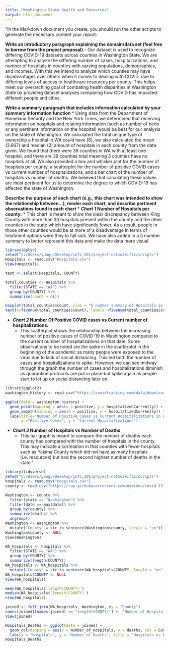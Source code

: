 ```yaml
---
title: "Washington State Health and Resources"
output: html_document
---
```

"In the Markdown document you create, you should run the other scripts to generate the necessary content your report:

__Write an introductory paragraph explaining the domain/data set (feel free to borrow from the project proposal)__
- Our dataset is used to recognize differing COVID-19 datasets across counties in Washington State. We are attempting to analyze the differing number of cases, hospitalizations, and number of hospitals in counties with varying populations, demographics, and incomes. With this we intend to analyze which counties may have disadvantages over others when it comes to dealing with COVID, due to differing levels of access to healthcare resources per county. This helps meet our overarching goal of combating health disparities in Washington State by providing dataset analyses comparing how COVID has impacted different people and cities.

__Write a summary paragraph that includes information calculated by your summary information function__
* Using data from the Department of Homeland Security and the New York Times, we determined that receiving information on hospitals and relating information (such as number of beds or any pertinent information on the hospital) would be best for our analysis on the state of Washington. We calculated the total unique type of ownership a hospital in WA could have (6), we also calculated the mean (3.667) and median (2) amount of hospitals in each county from the data given. We found that there were 36 counties in WA with at least one hospital, and there are 39 counties total meaning 3 counties have no hospitals at all. We also provided a box and whisker plot for the number of hospitals per county, a scatterplot for the number of positive COVID cases vs current number of hospitalizations, and a bar chart of the number of hospitals vs number of deaths. We believed that calculating these values are most pertinent for us to determine the degree to which COVID-19 has affected the state of Washington.

__Describe the purpose of each chart (e.g., this chart was intended to show the relationship between...), render each chart, and describe pertinent observations found in each chart__
* __*Chart 1* Number of Hospitals per county:__
  * This chart is meant to show the clear discrepancy between King County with more than 30 hospitals present within the county and the other counties in the state which have significantly fewer. As a result, people in those other counties would be at more of a disadvantage in terms of treatment options were they to fall sick. We have also added in a 5 number summary to better represent this data and make the data more visual.
```r
library(dplyr)
setwd("C:/Users/yungu/Desktop/info_201/project-notzulkifli/scripts")
Hospitals <- read.csv("Hospitals.csv")
View(Hospitals)

test <- select(Hospitals, COUNTY)

total_counties <- Hospitals %>%
  filter(STATE == "WA") %>% 
  group_by(COUNTY) %>% 
  summarise(count = n())

boxplot(total_counties$count, ylab = "5 number summary of Hospitals in counties", horizontal = TRUE, axes = FALSE, staplewex = 1)
text(x=fivenum(total_counties$count), labels =fivenum(total_counties$count), y=1.25)

```


* __*Chart 2* Number Of Positive COVID cases vs Current number of hospitalizations:__
  * This scatterplot shows the relationship between the increasing number of positive cases of COVID-19 in Washington compared to the current number of hospitalizations on that date. Some observations to be noted are the spike in the scatterplot in the beginning of the pandemic as many people were exposed to the virus due to lack of social distancing. This led both the number of cases and hospitalizations to spike. However, we can see midway through the graph the number of cases and hospitalizations diminish as quarantine protocols are put in place but spike again as people start to let up on social distancing later on.
  
```r
library(ggplot2)
washington_history <- read.csv("https://covidtracking.com/data/download/washington-history.csv")

ggplot(data = washington_history) +
  geom_point(mapping = aes(x = positive, y = hospitalizedCurrently)) +
  geom_smooth(mapping = aes(x = positive, y = hospitalizedCurrently)) +
  labs(title="Number of Positive Cases vs Current Hospitalizations in Washington",
       x ="Positive Cases", y = "Current Hospitalizations")
```

* __*Chart 3* Number of Hospitals vs Number of Deaths__
  * This bar graph is meant to compare the number of deaths each county had compared with the number of hospitals in the county. This may indicate a correlation in that counties with fewer hospitals such as Yakima County which did not have as many hospitals (i.e. resources) but had the second highest number of deaths in the state."

```r
library(tidyverse)
setwd("C:/Users/yungu/Desktop/info_201/project-notzulkifli/scripts")
hospitals <- read.csv("Hospitals.csv")
county <- read.csv("https://raw.githubusercontent.com/nytimes/covid-19-data/master/us-counties.csv")

Washington <- county %>%
  filter(state == "Washington") %>%
  filter(date == max(date)) %>%
  group_by(county) %>%
  summarize(deaths) %>%
  ungroup()
Washington <- Washington %>% 
  mutate("County" = str_to_sentence(Washington$county, locale = "en"))
Washington$county <- NULL
View(Washington)

WA_hospitals <- hospitals %>%
  filter(STATE == "WA") %>%
  group_by(COUNTY) %>%
  summarize(length(COUNTY))
WA_hospitals <- WA_hospitals %>%
  mutate("County" = str_to_sentence(WA_hospitals$COUNTY, locale = "en"))
WA_hospitals$COUNTY <- NULL
View(WA_hospitals)

mean(WA_hospitals$`length(COUNTY)`)
median(WA_hospitals$`length(COUNTY)`)
nrow(WA_hospitals)

joined <- full_join(WA_hospitals, Washington, by = "County")
names(joined)[names(joined) == "length(COUNTY)"] <- "Number_of_Hospitals"
View(joined)

Hospitals_Deaths <- ggplot(data = joined) +
  geom_col(mapping = aes(x = Number_of_Hospitals, y = deaths, col = County)) +
  labs(x = "Hospitals", y = "Number of Deaths", title = "Hospitals vs Number of Deaths")
Hospitals_Deaths
```